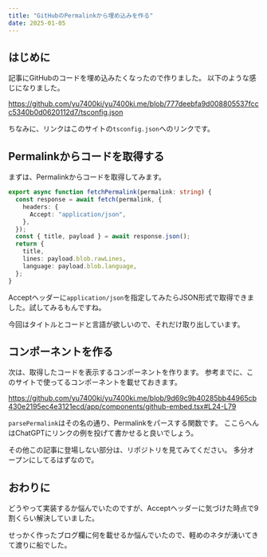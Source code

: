 ```yaml
---
title: "GitHubのPermalinkから埋め込みを作る"
date: 2025-01-05
---
```


## はじめに

記事にGitHubのコードを埋め込みたくなったので作りました。
以下のような感じになりました。

https://github.com/yu7400ki/yu7400ki.me/blob/777deebfa9d008805537fccc5340b0d0620112d7/tsconfig.json

ちなみに、リンクはこのサイトの`tsconfig.json`へのリンクです。

## Permalinkからコードを取得する

まずは、Permalinkからコードを取得してみます。

```typescript
export async function fetchPermalink(permalink: string) {
  const response = await fetch(permalink, {
    headers: {
      Accept: "application/json",
    },
  });
  const { title, payload } = await response.json();
  return {
    title,
    lines: payload.blob.rawLines,
    language: payload.blob.language,
  };
}
```

Acceptヘッダーに`application/json`を指定してみたらJSON形式で取得できました。試してみるもんですね。

今回はタイトルとコードと言語が欲しいので、それだけ取り出しています。

## コンポーネントを作る

次は、取得したコードを表示するコンポーネントを作ります。
参考までに、このサイトで使ってるコンポーネントを載せておきます。

https://github.com/yu7400ki/yu7400ki.me/blob/9d69c9b40285bb44965cb430e2195ec4e3121ecd/app/components/github-embed.tsx#L24-L79

`parsePermalink`はその名の通り、Permalinkをパースする関数です。
ここらへんはChatGPTにリンクの例を投げて書かせると良いでしょう。

その他この記事に登場しない部分は、リポジトリを見てみてください。
多分オープンにしてるはずなので。

## おわりに

どうやって実装するか悩んでいたのですが、Acceptヘッダーに気づけた時点で9割くらい解決していました。

せっかく作ったブログ欄に何を載せるか悩んでいたので、軽めのネタが湧いてきて渡りに船でした。
